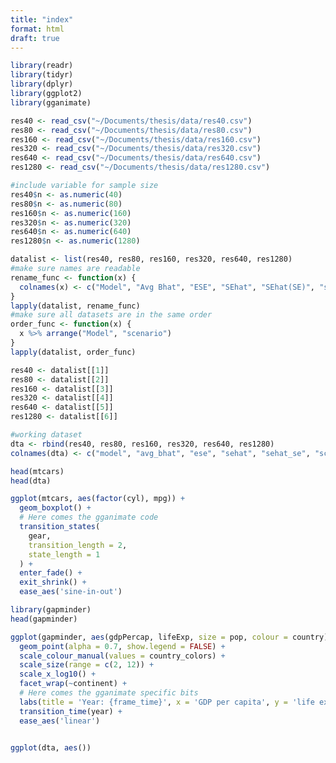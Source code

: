```yaml
---
title: "index"
format: html
draft: true
---
```



```r
library(readr)
library(tidyr)
library(dplyr)
library(ggplot2)
library(gganimate)

res40 <- read_csv("~/Documents/thesis/data/res40.csv")
res80 <- read_csv("~/Documents/thesis/data/res80.csv")
res160 <- read_csv("~/Documents/thesis/data/res160.csv")
res320 <- read_csv("~/Documents/thesis/data/res320.csv")
res640 <- read_csv("~/Documents/thesis/data/res640.csv")
res1280 <- read_csv("~/Documents/thesis/data/res1280.csv")

#include variable for sample size
res40$n <- as.numeric(40)
res80$n <- as.numeric(80)
res160$n <- as.numeric(160)
res320$n <- as.numeric(320)
res640$n <- as.numeric(640)
res1280$n <- as.numeric(1280)

datalist <- list(res40, res80, res160, res320, res640, res1280)
#make sure names are readable
rename_func <- function(x) {
  colnames(x) <- c("Model", "Avg Bhat", "ESE", "SEhat", "SEhat(SE)", "scenario", "n")
}
lapply(datalist, rename_func)
#make sure all datasets are in the same order
order_func <- function(x) {
  x %>% arrange("Model", "scenario")
}
lapply(datalist, order_func)

res40 <- datalist[[1]]
res80 <- datalist[[2]]
res160 <- datalist[[3]]
res320 <- datalist[[4]]
res640 <- datalist[[5]]
res1280 <- datalist[[6]]

#working dataset
dta <- rbind(res40, res80, res160, res320, res640, res1280)
colnames(dta) <- c("model", "avg_bhat", "ese", "sehat", "sehat_se", "scenario", "n")
```

```r
head(mtcars)
head(dta)

ggplot(mtcars, aes(factor(cyl), mpg)) + 
  geom_boxplot() + 
  # Here comes the gganimate code
  transition_states(
    gear,
    transition_length = 2,
    state_length = 1
  ) +
  enter_fade() + 
  exit_shrink() +
  ease_aes('sine-in-out')
```

```r
library(gapminder)
head(gapminder)

ggplot(gapminder, aes(gdpPercap, lifeExp, size = pop, colour = country)) +
  geom_point(alpha = 0.7, show.legend = FALSE) +
  scale_colour_manual(values = country_colors) +
  scale_size(range = c(2, 12)) +
  scale_x_log10() +
  facet_wrap(~continent) +
  # Here comes the gganimate specific bits
  labs(title = 'Year: {frame_time}', x = 'GDP per capita', y = 'life expectancy') +
  transition_time(year) +
  ease_aes('linear')
  
```
```r
ggplot(dta, aes())
```

